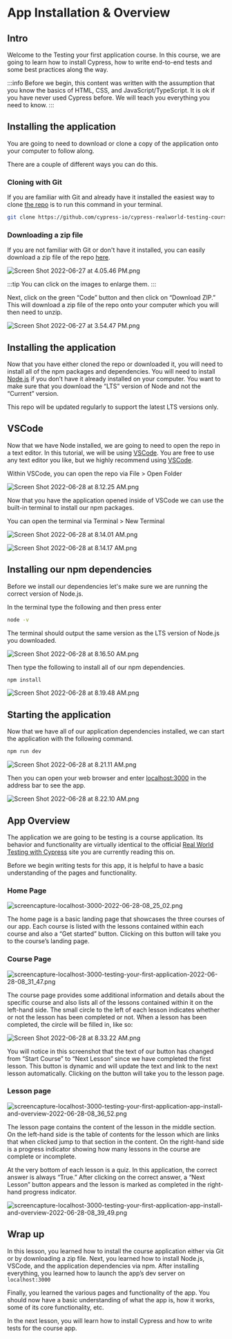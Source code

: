 # App Installation & Overview

<YouTube id="-dgsVek-5sE" />

## Intro

Welcome to the Testing your first application course. In this course, we are going to learn how to install Cypress, how to write end-to-end tests and some best practices along the way.

:::info
Before we begin, this content was written with the assumption that you know the basics of HTML, CSS, and JavaScript/TypeScript. It is ok if you have never used Cypress before. We will teach you everything you need to know.
:::

## Installing the application

You are going to need to download or clone a copy of the application onto your computer to follow along.

There are a couple of different ways you can do this.

### Cloning with Git

If you are familiar with Git and already have it installed the easiest way to clone [the repo](https://github.com/cypress-io/cypress-realworld-testing-course-app) is to run this command in your terminal.

```bash
git clone https://github.com/cypress-io/cypress-realworld-testing-course-app.git
```

### Downloading a zip file

If you are not familiar with Git or don't have it installed, you can easily download a zip file of the repo [here](https://github.com/cypress-io/cypress-realworld-testing-course-app).

![Screen Shot 2022-06-27 at 4.05.46 PM.png](/images/testing-your-first-application/app-install-and-overview/Screen_Shot_2022-06-27_at_4.05.46_PM.png)

:::tip
You can click on the images to enlarge them.
:::

Next, click on the green “Code” button and then click on “Download ZIP.” This will download a zip file of the repo onto your computer which you will then need to unzip.

![Screen Shot 2022-06-27 at 3.54.47 PM.png](/images/testing-your-first-application/app-install-and-overview/Screen_Shot_2022-06-27_at_3.54.47_PM.png)

## Installing the application

Now that you have either cloned the repo or downloaded it, you will need to install all of the npm packages and dependencies. You will need to install [Node.js](https://nodejs.org/en/) if you don’t have it already installed on your computer. You want to make sure that you download the “LTS” version of Node and not the “Current” version.

This repo will be updated regularly to support the latest LTS versions only.

## VSCode

Now that we have Node installed, we are going to need to open the repo in a text editor. In this tutorial, we will be using [VSCode](https://code.visualstudio.com/). You are free to use any text editor you like, but we highly recommend using [VSCode](https://code.visualstudio.com/).

Within VSCode, you can open the repo via File > Open Folder

![Screen Shot 2022-06-28 at 8.12.25 AM.png](/images/testing-your-first-application/app-install-and-overview/Screen_Shot_2022-06-28_at_8.12.25_AM.png)

Now that you have the application opened inside of VSCode we can use the built-in terminal to install our npm packages.

You can open the terminal via Terminal > New Terminal

![Screen Shot 2022-06-28 at 8.14.01 AM.png](/images/testing-your-first-application/app-install-and-overview/Screen_Shot_2022-06-28_at_8.14.01_AM.png)

![Screen Shot 2022-06-28 at 8.14.17 AM.png](/images/testing-your-first-application/app-install-and-overview/Screen_Shot_2022-06-28_at_8.14.17_AM.png)

## Installing our npm dependencies

Before we install our dependencies let's make sure we are running the correct version of Node.js.

In the terminal type the following and then press enter

```bash
node -v
```

The terminal should output the same version as the LTS version of Node.js you downloaded.

![Screen Shot 2022-06-28 at 8.16.50 AM.png](/images/testing-your-first-application/app-install-and-overview/Screen_Shot_2022-06-28_at_8.16.50_AM.png)

Then type the following to install all of our npm dependencies.

```bash
npm install
```

![Screen Shot 2022-06-28 at 8.19.48 AM.png](/images/testing-your-first-application/app-install-and-overview/Screen_Shot_2022-06-28_at_8.19.48_AM.png)

## Starting the application

Now that we have all of our application dependencies installed, we can start the application with the following command.

```bash
npm run dev
```

![Screen Shot 2022-06-28 at 8.21.11 AM.png](/images/testing-your-first-application/app-install-and-overview/Screen_Shot_2022-06-28_at_8.21.11_AM.png)

Then you can open your web browser and enter [localhost:3000](http://localhost:3000) in the address bar to see the app.

![Screen Shot 2022-06-28 at 8.22.10 AM.png](/images/testing-your-first-application/app-install-and-overview/Screen_Shot_2022-06-28_at_8.22.10_AM.png)

## App Overview

The application we are going to be testing is a course application. Its behavior and functionality are virtually identical to the official [Real World Testing with Cypress](https://learn.cypress.io/) site you are currently reading this on.

Before we begin writing tests for this app, it is helpful to have a basic understanding of the pages and functionality.

### Home Page

![screencapture-localhost-3000-2022-06-28-08_25_02.png](/images/testing-your-first-application/app-install-and-overview/screencapture-localhost-3000-2022-06-28-08_25_02.png)

The home page is a basic landing page that showcases the three courses of our app. Each course is listed with the lessons contained within each course and also a “Get started” button. Clicking on this button will take you to the course’s landing page.

### Course Page

![screencapture-localhost-3000-testing-your-first-application-2022-06-28-08_31_47.png](/images/testing-your-first-application/app-install-and-overview/screencapture-localhost-3000-testing-your-first-application-2022-06-28-08_31_47.png)

The course page provides some additional information and details about the specific course and also lists all of the lessons contained within it on the left-hand side. The small circle to the left of each lesson indicates whether or not the lesson has been completed or not. When a lesson has been completed, the circle will be filled in, like so:

![Screen Shot 2022-06-28 at 8.33.22 AM.png](/images/testing-your-first-application/app-install-and-overview/Screen_Shot_2022-06-28_at_8.33.22_AM.png)

You will notice in this screenshot that the text of our button has changed from “Start Course” to “Next Lesson” since we have completed the first lesson. This button is dynamic and will update the text and link to the next lesson automatically. Clicking on the button will take you to the lesson page.

### Lesson page

![screencapture-localhost-3000-testing-your-first-application-app-install-and-overview-2022-06-28-08_36_52.png](/images/testing-your-first-application/app-install-and-overview/screencapture-localhost-3000-testing-your-first-application-app-install-and-overview-2022-06-28-08_36_52.png)

The lesson page contains the content of the lesson in the middle section. On the left-hand side is the table of contents for the lesson which are links that when clicked jump to that section in the content. On the right-hand side is a progress indicator showing how many lessons in the course are complete or incomplete.

At the very bottom of each lesson is a quiz. In this application, the correct answer is always “True.” After clicking on the correct answer, a “Next Lesson” button appears and the lesson is marked as completed in the right-hand progress indicator.

![screencapture-localhost-3000-testing-your-first-application-app-install-and-overview-2022-06-28-08_39_49.png](/images/testing-your-first-application/app-install-and-overview/screencapture-localhost-3000-testing-your-first-application-app-install-and-overview-2022-06-28-08_39_49.png)

## Wrap up

In this lesson, you learned how to install the course application either via Git or by downloading a zip file. Next, you learned how to install Node.js, VSCode, and the application dependencies via npm. After installing everything, you learned how to launch the app’s dev server on `localhost:3000`

Finally, you learned the various pages and functionality of the app. You should now have a basic understanding of what the app is, how it works, some of its core functionality, etc.

In the next lesson, you will learn how to install Cypress and how to write tests for the course app.
